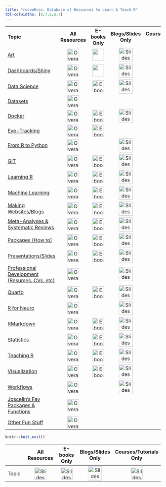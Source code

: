 ```yaml
---
title: "resouRces: Database of Resources to Learn & Teach R"
tbl-colwidths: [9,7,6,6,7]
---
```


::: column-screen-inset-right
|                                                                                        |                                                                                                                                |                                                                                                                                 |                                                                                                                                       |                                                                                                                                                 |
|---------------|:-------------:|:-------------:|:-------------:|:-------------:|
| **Topic**                                                                              |                                                       **All Resources**                                                        |                                                        **E-books Only**                                                         |                                                         **Blogs/Slides Only**                                                         |                                                           **Courses/Tutorials Only**                                                            |
| [Art](resources/art.qmd)                                                               |                [![](images/more.png "Overall"){aria-label="Lab 0 instructions" width="38"}](resources/art.qmd)                 |                       [![](images/ebook.png){aria-label="Art" width="38"}](./ebooks_only/art.qmd "Ebook")                       |               [![](images/blog.png "Slides"){aria-label="Lab 0 instructions" width="45"}](./blogs_slides_only/art.qmd)                |                                                                                                                                                 |
| [Dashboards/Shiny](./resources/dashboards_shiny.qmd)                                   |         [![](images/more.png "Overall"){aria-label="Lab 0 instructions" width="38"}](./resources/dashboards_shiny.qmd)         |                [![](images/ebook.png){aria-label="Art" width="38"}](./ebooks_only/dashboards_shiny.qmd "Ebook")                 |         [![](images/blog.png "Slides"){aria-label="Lab 0 instructions" width="45"}](./blogs_slides_only/dashboards_shiny.qmd)         |                                                                                                                                                 |
| [Data Science](./resources/data_science.qmd)                                           |           [![](images/more.png "Overall"){aria-label="Lab 0 instructions" width="38"}](./resources/data_science.qmd)           |           [![](images/ebook.png "Ebook"){aria-label="Lab 0 instructions" width="38"}](./ebooks_only/data_science.qmd)           |           [![](images/blog.png "Slides"){aria-label="Lab 0 instructions" width="45"}](./blogs_slides_only/data_science.qmd)           |           [![](images/slides.png "Tutorials"){aria-label="Lab 0 instructions" width="38"}](./courses_tutorials_only/data_science.qmd)           |
| [Datasets](./resources/datasets.qmd)                                                   |             [![](images/more.png "Overall"){aria-label="Lab 0 instructions" width="38"}](./resources/datasets.qmd)             |                                                                                                                                 |                                                                                                                                       |                                                                                                                                                 |
| [Docker](./resources/docker.qmd)                                                       |              [![](images/more.png "Overall"){aria-label="Lab 0 instructions" width="38"}](./resources/docker.qmd)              |              [![](images/ebook.png "Ebook"){aria-label="Lab 0 instructions" width="38"}](./ebooks_only/docker.qmd)              |              [![](images/blog.png "Slides"){aria-label="Lab 0 instructions" width="45"}](./blogs_slides_only/docker.qmd)              |                                                                                                                                                 |
| [Eye-Tracking](./resources/eyetracking.qmd)                                            |           [![](images/more.png "Overall"){aria-label="Lab 0 instructions" width="38"}](./resources/eyetracking.qmd)            |           [![](images/ebook.png "Ebook"){aria-label="Lab 0 instructions" width="38"}](./ebooks_only/eyetracking.qmd)            |                                                                                                                                       |                                                                                                                                                 |
| [From R to Python](./resources/r_to_python.qmd)                                        |           [![](images/more.png "Overall"){aria-label="Lab 0 instructions" width="38"}](./resources/r_to_python.qmd)            |                                                                                                                                 |           [![](images/blog.png "Slides"){aria-label="Lab 0 instructions" width="45"}](./blogs_slides_only/r_to_python.qmd)            |           [![](images/slides.png "Tutorials"){aria-label="Lab 0 instructions" width="38"}](./courses_tutorials_only/r_to_python.qmd)            |
| [GIT](./resources/git.qmd)                                                             |               [![](images/more.png "Overall"){aria-label="Lab 0 instructions" width="38"}](./resources/git.qmd)                |               [![](images/ebook.png "Ebook"){aria-label="Lab 0 instructions" width="38"}](./ebooks_only/git.qmd)                |               [![](images/blog.png "Slides"){aria-label="Lab 0 instructions" width="45"}](./blogs_slides_only/git.qmd)                |               [![](images/slides.png "Tutorials"){aria-label="Lab 0 instructions" width="38"}](./courses_tutorials_only/git.qmd)                |
| [Learning R](./resources/learning_r.qmd)                                               |            [![](images/more.png "Overall"){aria-label="Lab 0 instructions" width="38"}](./resources/learning_r.qmd)            |            [![](images/ebook.png "Ebook"){aria-label="Lab 0 instructions" width="38"}](./ebooks_only/learning_r.qmd)            |            [![](images/blog.png "Slides"){aria-label="Lab 0 instructions" width="45"}](./blogs_slides_only/learning_r.qmd)            |            [![](images/slides.png "Tutorials"){aria-label="Lab 0 instructions" width="38"}](./courses_tutorials_only/learning_r.qmd)            |
| [Machine Learning](./resources/machine_learning.qmd)                                   |         [![](images/more.png "Overall"){aria-label="Lab 0 instructions" width="38"}](./resources/machine_learning.qmd)         |         [![](images/ebook.png "Ebook"){aria-label="Lab 0 instructions" width="38"}](./ebooks_only/machine_learning.qmd)         |         [![](images/blog.png "Slides"){aria-label="Lab 0 instructions" width="45"}](./blogs_slides_only/machine_learning.qmd)         |         [![](images/slides.png "Tutorials"){aria-label="Lab 0 instructions" width="38"}](./courses_tutorials_only/machine_learning.qmd)         |
| [Making Websites/Blogs](./resources/making_websites_blogs.qmd)                         |      [![](images/more.png "Overall"){aria-label="Lab 0 instructions" width="38"}](./resources/making_websites_blogs.qmd)       |      [![](images/ebook.png "Ebook"){aria-label="Lab 0 instructions" width="38"}](./ebooks_only/making_websites_blogs.qmd)       |      [![](images/blog.png "Slides"){aria-label="Lab 0 instructions" width="45"}](./blogs_slides_only/making_websites_blogs.qmd)       |      [![](images/slides.png "Tutorials"){aria-label="Lab 0 instructions" width="38"}](./courses_tutorials_only/making_websites_blogs.qmd)       |
| [Meta-Analyses & Systematic Reviews](./resources/meta-analyses_systematic_reviews.qmd) | [![](images/more.png "Overall"){aria-label="Lab 0 instructions" width="38"}](./resources/meta-analyses_systematic_reviews.qmd) | [![](images/ebook.png "Ebook"){aria-label="Lab 0 instructions" width="38"}](./ebooks_only/meta-analyses_systematic_reviews.qmd) | [![](images/blog.png "Slides"){aria-label="Lab 0 instructions" width="45"}](./blogs_slides_only/meta-analyses_systematic_reviews.qmd) | [![](images/slides.png "Tutorials"){aria-label="Lab 0 instructions" width="38"}](./courses_tutorials_only/meta-analyses_systematic_reviews.qmd) |
| [Packages (How to)](./resources/packages_how_to.qmd)                                   |         [![](images/more.png "Overall"){aria-label="Lab 0 instructions" width="38"}](./resources/packages_how_to.qmd)          |         [![](images/ebook.png "Ebook"){aria-label="Lab 0 instructions" width="38"}](./ebooks_only/packages_how_to.qmd)          |         [![](images/blog.png "Slides"){aria-label="Lab 0 instructions" width="45"}](./blogs_slides_only/packages_how_to.qmd)          |         [![](images/slides.png "Tutorials"){aria-label="Lab 0 instructions" width="38"}](./courses_tutorials_only/packages_how_to.qmd)          |
| [Presentations/Slides](./resources/presentations_slides.qmd)                           |       [![](images/more.png "Overall"){aria-label="Lab 0 instructions" width="38"}](./resources/presentations_slides.qmd)       |       [![](images/ebook.png "Ebook"){aria-label="Lab 0 instructions" width="38"}](./ebooks_only/presentations_slides.qmd)       |       [![](images/blog.png "Slides"){aria-label="Lab 0 instructions" width="45"}](./blogs_slides_only/presentations_slides.qmd)       |                                                                                                                                                 |
| [Professional Development (Resumes, CVs, etc)](./resources/prof_dev.qmd)               |             [![](images/more.png "Overall"){aria-label="Lab 0 instructions" width="38"}](./resources/prof_dev.qmd)             |                                                                                                                                 |             [![](images/blog.png "Slides"){aria-label="Lab 0 instructions" width="45"}](./blogs_slides_only/prof_dev.qmd)             |                                                                                                                                                 |
| [Quarto](./resources/quarto.qmd)                                                       |              [![](images/more.png "Overall"){aria-label="Lab 0 instructions" width="38"}](./resources/quarto.qmd)              |              [![](images/ebook.png "Ebook"){aria-label="Lab 0 instructions" width="38"}](./ebooks_only/quarto.qmd)              |              [![](images/blog.png "Slides"){aria-label="Lab 0 instructions" width="45"}](./blogs_slides_only/quarto.qmd)              |              [![](images/slides.png "Tutorials"){aria-label="Lab 0 instructions" width="38"}](./courses_tutorials_only/quarto.qmd)              |
| [R for Neuro](./resources/r_for_neuro.qmd)                                             |           [![](images/more.png "Overall"){aria-label="Lab 0 instructions" width="38"}](./resources/r_for_neuro.qmd)            |                                                                                                                                 |           [![](images/blog.png "Slides"){aria-label="Lab 0 instructions" width="45"}](./blogs_slides_only/r_for_neuro.qmd)            |           [![](images/slides.png "Tutorials"){aria-label="Lab 0 instructions" width="38"}](./courses_tutorials_only/r_for_neuro.qmd)            |
| [RMarkdown](./resources/r_markdown.qmd)                                                |            [![](images/more.png "Overall"){aria-label="Lab 0 instructions" width="38"}](./resources/r_markdown.qmd)            |            [![](images/ebook.png "Ebook"){aria-label="Lab 0 instructions" width="38"}](./ebooks_only/r_markdown.qmd)            |            [![](images/blog.png "Slides"){aria-label="Lab 0 instructions" width="45"}](./blogs_slides_only/r_markdown.qmd)            |            [![](images/slides.png "Tutorials"){aria-label="Lab 0 instructions" width="38"}](./courses_tutorials_only/r_markdown.qmd)            |
| [Statistics](./resources/statistics.qmd)                                               |            [![](images/more.png "Overall"){aria-label="Lab 0 instructions" width="38"}](./resources/statistics.qmd)            |            [![](images/ebook.png "Ebook"){aria-label="Lab 0 instructions" width="38"}](./ebooks_only/statistics.qmd)            |            [![](images/blog.png "Slides"){aria-label="Lab 0 instructions" width="45"}](./blogs_slides_only/statistics.qmd)            |            [![](images/slides.png "Tutorials"){aria-label="Lab 0 instructions" width="38"}](./courses_tutorials_only/statistics.qmd)            |
| [Teaching R](./resources/teaching_r.qmd)                                               |            [![](images/more.png "Overall"){aria-label="Lab 0 instructions" width="38"}](./resources/teaching_r.qmd)            |            [![](images/ebook.png "Ebook"){aria-label="Lab 0 instructions" width="38"}](./ebooks_only/teaching_r.qmd)            |            [![](images/blog.png "Slides"){aria-label="Lab 0 instructions" width="45"}](./blogs_slides_only/teaching_r.qmd)            |            [![](images/slides.png "Tutorials"){aria-label="Lab 0 instructions" width="38"}](./courses_tutorials_only/teaching_r.qmd)            |
| [Visualization](./resources/visualization.qmd)                                         |          [![](images/more.png "Overall"){aria-label="Lab 0 instructions" width="38"}](./resources/visualization.qmd)           |          [![](images/ebook.png "Ebook"){aria-label="Lab 0 instructions" width="38"}](./ebooks_only/visualization.qmd)           |          [![](images/blog.png "Slides"){aria-label="Lab 0 instructions" width="45"}](./blogs_slides_only/visualization.qmd)           |          [![](images/slides.png "Tutorials"){aria-label="Lab 0 instructions" width="38"}](./courses_tutorials_only/visualization.qmd)           |
| [Workflows](./resources/workflows.qmd)                                                 |            [![](images/more.png "Overall"){aria-label="Lab 0 instructions" width="38"}](./resources/workflows.qmd)             |                                                                                                                                 |            [![](images/blog.png "Slides"){aria-label="Lab 0 instructions" width="45"}](./blogs_slides_only/workflows.qmd)             |                                                                                                                                                 |
| [Joscelin's Fav Packages & Functions](./resources/joscelins_faves.qmd)                 |         [![](images/more.png "Overall"){aria-label="Lab 0 instructions" width="38"}](./resources/joscelins_faves.qmd)          |                                                                                                                                 |                                                                                                                                       |                                                                                                                                                 |
| [Other Fun Stuff](./resources/fun_extra.qmd)                                           |            [![](images/more.png "Overall"){aria-label="Lab 0 instructions" width="38"}](./resources/fun_extra.qmd)             |                                                                                                                                 |                                                                                                                                       |                                                                                                                                                 |
:::

```r
knitr::knit_exit()
```

|       |                             **All Resources**                             |                              **E-books Only**                              |                           **Blogs/Slides Only**                           |                         **Courses/Tutorials Only**                          |
|---------------|:-------------:|:--------------:|:----------------:|:--------------------:|
| Topic | ![](images/more.png "Slides"){aria-label="Lab 0 instructions" width="38"} | ![](images/ebook.png "Slides"){aria-label="Lab 0 instructions" width="38"} | ![](images/blog.png "Slides"){aria-label="Lab 0 instructions" width="45"} | ![](images/slides.png "Slides"){aria-label="Lab 0 instructions" width="38"} |
